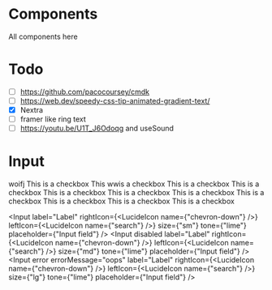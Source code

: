 # Components

All components here

# Todo

- [ ] https://github.com/pacocoursey/cmdk
- [ ] https://web.dev/speedy-css-tip-animated-gradient-text/
- [x] Nextra
- [ ] framer like ring text
- [ ] https://youtu.be/U1T_J6Odoqg and useSound

# Input


<Display label="Checkbox">
  <Checkbox>woifj</Checkbox>
  <Checkbox checkEmoji={"😃"} name={"c1"} tone={"tomato"} fontSize={"xl"}>
    This is a checkbox
  </Checkbox>
  <Checkbox checkEmoji={"123"} name={"c61"} tone={"tomato"} fontSize={"xl"}>
    This wwis a checkbox
  </Checkbox>
  <Checkbox checkEmoji={"😃"} name={"c2"} tone={"mint"} fontSize={"lg"}>
    This is a checkbox
  </Checkbox>
  <Checkbox checkEmoji={"😃"} name={"c3"} tone={"gray"} fontSize={"base"}>
    This is a checkbox
  </Checkbox>
  <Checkbox checkEmoji={"😃"} name={"c4"} tone={"sky"} fontSize={"sm"}>
    This is a checkbox
  </Checkbox>
  <Checkbox checkEmoji={"😃"} name={"c5"} tone={"amber"} fontSize={"xs"}>
    This is a checkbox
  </Checkbox>
  <Checkbox name={"c1"} disabled tone={"tomato"} fontSize={"xl"}>
    This is a checkbox
  </Checkbox>
  <Checkbox name={"c2"} disabled tone={"blue"} fontSize={"lg"}>
    This is a checkbox
  </Checkbox>
  <Checkbox name={"c3"} disabled tone={"gray"} fontSize={"base"}>
    This is a checkbox
  </Checkbox>
  <Checkbox name={"c4"} disabled tone={"sky"} fontSize={"sm"}>
    This is a checkbox
  </Checkbox>
  <Checkbox name={"c5"} disabled tone={"amber"} fontSize={"xs"}>
    This is a checkbox
  </Checkbox>
</Display>

<Display label="Input">

<Input
  label="Label"
  rightIcon={<LucideIcon name={"chevron-down"} />}
  leftIcon={<LucideIcon name={"search"} />}
  size={"sm"}
  tone={"lime"}
  placeholder={"Input field"}
/>
<Input
  disabled
  label="Label"
  rightIcon={<LucideIcon name={"chevron-down"} />}
  leftIcon={<LucideIcon name={"search"} />}
  size={"md"}
  tone={"lime"}
  placeholder={"Input field"}
/>
<Input
  error
  errorMessage="oops"
  label="Label"
  rightIcon={<LucideIcon name={"chevron-down"} />}
  leftIcon={<LucideIcon name={"search"} />}
  size={"lg"}
  tone={"lime"}
  placeholder={"Input field"}
/>

  </Display>
